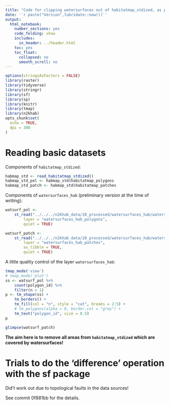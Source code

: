 ```yaml
---
title: "Code for clipping watersurfaces out of habitatmap_stdized, as part of generating 'habitatmap_terr_interpr'"
date: '`r paste("Version",lubridate::now())`'
output:
  html_notebook:
    number_sections: yes
    code_folding: show
    includes:
      in_header: ../header.html
    toc: yes
    toc_float:
      collapsed: no
      smooth_scroll: no
---
```


```r
options(stringsAsFactors = FALSE)
library(raster)
library(tidyverse)
library(stringr)
library(sf)
library(sp)
library(knitr)
library(tmap)
library(n2khab)
opts_chunk$set(
  echo = TRUE,
  dpi = 300
)
```


# Reading basic datasets

Components of `habitatmap_stdized`:

```r
habmap_std <- read_habitatmap_stdized()
habmap_std_pol <- habmap_std$habitatmap_polygons
habmap_std_patch <- habmap_std$habitatmap_patches
```

Components of `watersurfaces_hab` (preliminary version at the time of writing):

```r
watsurf_pol <- 
    st_read("../../../n2khab_data/20_processed/watersurfaces_hab/watersurfaces_hab.gpkg",
        layer = "watersurfaces_hab_polygons",
        quiet = TRUE)

watsurf_patch <- 
    st_read("../../../n2khab_data/20_processed/watersurfaces_hab/watersurfaces_hab.gpkg",
        layer = "watersurfaces_hab_patches",
        as_tibble = TRUE,
        quiet = TRUE)
```

A little quality control of the layer `watersurfaces_hab`:

```r
tmap_mode('view')
# tmap_mode('plot')
ss <- watsurf_pol %>% 
    count(polygon_id) %>% 
    filter(n > 1)
p <- tm_shape(ss) + 
    tm_borders() +
    tm_fill(col = "n", style = "cat", breaks = 2:5) +
    # tm_polygons(alpha = 0, border.col = "grey") +
    tm_text("polygon_id", size = 0.5)
p
```


```r
glimpse(watsurf_patch)
```

**The aim here is to remove all areas from `habitatmap_stdized` which are covered by watersurfaces!**

# Trials to do the 'difference' operation with the sf package

Did't work out due to topological faults in the data sources!

See commit 0f881bb for the details.







